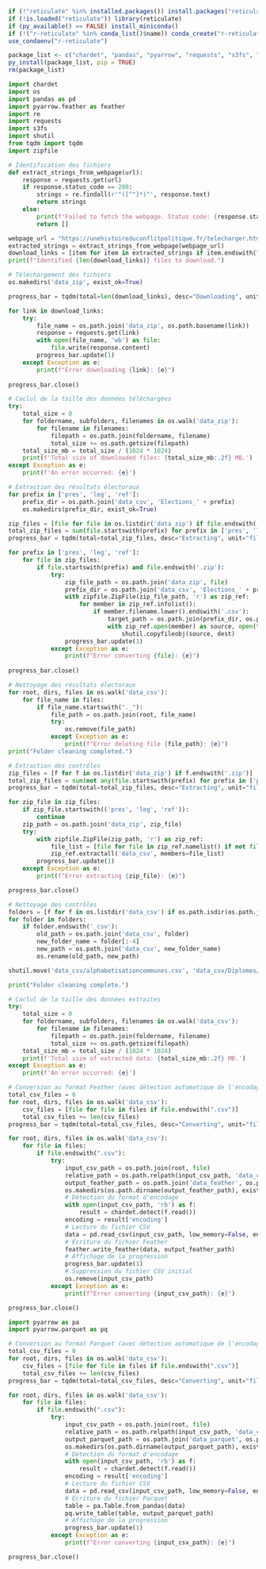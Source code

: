 ```r
if (!"reticulate" %in% installed.packages()) install.packages("reticulate")
if (!is.loaded("reticulate")) library(reticulate)
if (py_available() == FALSE) install_miniconda()
if (!("r-reticulate" %in% conda_list()$name)) conda_create("r-reticulate")
use_condaenv("r-reticulate")
```

```r
package_list <- c("chardet", "pandas", "pyarrow", "requests", "s3fs", "tqdm")
py_install(package_list, pip = TRUE)
rm(package_list)
```

```python
import chardet
import os
import pandas as pd
import pyarrow.feather as feather
import re
import requests
import s3fs
import shutil
from tqdm import tqdm
import zipfile
```

```python
# Identification des fichiers
def extract_strings_from_webpage(url):
    response = requests.get(url) 
    if response.status_code == 200:
        strings = re.findall(r'"([^"]*)"', response.text)
        return strings
    else:
        print(f"Failed to fetch the webpage. Status code: {response.status_code}")
        return []

webpage_url = "https://unehistoireduconflitpolitique.fr/telecharger.html"
extracted_strings = extract_strings_from_webpage(webpage_url)
download_links = [item for item in extracted_strings if item.endswith("csv.zip") or item.endswith("csp.zip")]
print(f"Identified {len(download_links)} files to download.")
```

```python
# Téléchargement des fichiers
os.makedirs('data_zip', exist_ok=True)

progress_bar = tqdm(total=len(download_links), desc="Downloading", unit="file")

for link in download_links:
    try:
        file_name = os.path.join('data_zip', os.path.basename(link))
        response = requests.get(link)
        with open(file_name, 'wb') as file:
            file.write(response.content)
        progress_bar.update(1)
    except Exception as e:
        print(f"Error downloading {link}: {e}")
        
progress_bar.close()
```

```python
# Caclul de la taille des données téléchargées
try:
    total_size = 0
    for foldername, subfolders, filenames in os.walk('data_zip'):
        for filename in filenames:
            filepath = os.path.join(foldername, filename)
            total_size += os.path.getsize(filepath)
    total_size_mb = total_size / (1024 * 1024)
    print(f'Total size of downloaded files: {total_size_mb:.2f} MB.')
except Exception as e:
    print(f'An error occurred: {e}')
```

```python
# Extraction des résultats électoraux
for prefix in ['pres', 'leg', 'ref']:
    prefix_dir = os.path.join('data_csv', 'Elections_' + prefix)
    os.makedirs(prefix_dir, exist_ok=True)

zip_files = [file for file in os.listdir('data_zip') if file.endswith('.zip')]
total_zip_files = sum(file.startswith(prefix) for prefix in ['pres', 'leg', 'ref'] for file in zip_files)
progress_bar = tqdm(total=total_zip_files, desc="Extracting", unit="file")

for prefix in ['pres', 'leg', 'ref']:
    for file in zip_files:
        if file.startswith(prefix) and file.endswith('.zip'):
            try:
                zip_file_path = os.path.join('data_zip', file)
                prefix_dir = os.path.join('data_csv', 'Elections_' + prefix)
                with zipfile.ZipFile(zip_file_path, 'r') as zip_ref:
                    for member in zip_ref.infolist():
                        if member.filename.lower().endswith('.csv'):
                            target_path = os.path.join(prefix_dir, os.path.basename(member.filename))
                            with zip_ref.open(member) as source, open(target_path, 'wb') as dest:
                                shutil.copyfileobj(source, dest)
                progress_bar.update(1)
            except Exception as e:
                print(f"Error converting {file}: {e}")
            
progress_bar.close()
```

```python
# Nettoyage des résultats électoraux
for root, dirs, files in os.walk('data_csv'):
    for file_name in files:
        if file_name.startswith("._"):
            file_path = os.path.join(root, file_name)
            try:
                os.remove(file_path)
            except Exception as e:
                print(f"Error deleting file {file_path}: {e}")
print("Folder cleaning completed.")
```

```python
# Extraction des contrôles
zip_files = [f for f in os.listdir('data_zip') if f.endswith('.zip')]
total_zip_files = sum(not any(file.startswith(prefix) for prefix in ['pres', 'leg', 'ref']) for file in zip_files)
progress_bar = tqdm(total=total_zip_files, desc="Extracting", unit="file")

for zip_file in zip_files:
    if zip_file.startswith(('pres', 'leg', 'ref')):
        continue
    zip_path = os.path.join('data_zip', zip_file)
    try:
        with zipfile.ZipFile(zip_path, 'r') as zip_ref:
            file_list = [file for file in zip_ref.namelist() if not file.startswith('__MACOSX')]
            zip_ref.extractall('data_csv', members=file_list)
        progress_bar.update(1)
    except Exception as e:
        print(f"Error extracting {zip_file}: {e}")

progress_bar.close()
```

```python
# Nettoyage des contrôles
folders = [f for f in os.listdir('data_csv') if os.path.isdir(os.path.join('data_csv', f))]
for folder in folders:
    if folder.endswith('_csv'):
        old_path = os.path.join('data_csv', folder)
        new_folder_name = folder[:-4]
        new_path = os.path.join('data_csv', new_folder_name)
        os.rename(old_path, new_path)

shutil.move('data_csv/alphabetisationcommunes.csv', 'data_csv/Diplomes/')

print("Folder cleaning complete.")
```

```python
# Caclul de la taille des données extraites
try:
    total_size = 0
    for foldername, subfolders, filenames in os.walk('data_csv'):
        for filename in filenames:
            filepath = os.path.join(foldername, filename)
            total_size += os.path.getsize(filepath)
    total_size_mb = total_size / (1024 * 1024)
    print(f'Total size of extracted data: {total_size_mb:.2f} MB.')
except Exception as e:
    print(f'An error occurred: {e}')
```

```python
# Conversion au format Feather (avec détection automatique de l'encodage, sans compression)
total_csv_files = 0
for root, dirs, files in os.walk('data_csv'):
    csv_files = [file for file in files if file.endswith(".csv")]
    total_csv_files += len(csv_files)
progress_bar = tqdm(total=total_csv_files, desc="Converting", unit="file")

for root, dirs, files in os.walk('data_csv'):
    for file in files:
        if file.endswith(".csv"):
            try:
                input_csv_path = os.path.join(root, file)
                relative_path = os.path.relpath(input_csv_path, 'data_csv')
                output_feather_path = os.path.join('data_feather', os.path.splitext(relative_path)[0] + ".feather")
                os.makedirs(os.path.dirname(output_feather_path), exist_ok=True)
                # Détection du format d'encodage
                with open(input_csv_path, 'rb') as f:
                    result = chardet.detect(f.read())
                encoding = result['encoding']
                # Lecture du fichier CSV
                data = pd.read_csv(input_csv_path, low_memory=False, encoding=encoding)
                # Écriture du fichier Feather
                feather.write_feather(data, output_feather_path)
                # Affichage de la progression
                progress_bar.update(1)
                # Suppression du fichier CSV initial
                os.remove(input_csv_path)
            except Exception as e:
                print(f"Error converting {input_csv_path}: {e}")

progress_bar.close()
```

```python
import pyarrow as pa
import pyarrow.parquet as pq

# Conversion au format Parquet (avec détection automatique de l'encodage, sans compression)
total_csv_files = 0
for root, dirs, files in os.walk('data_csv'):
    csv_files = [file for file in files if file.endswith(".csv")]
    total_csv_files += len(csv_files)
progress_bar = tqdm(total=total_csv_files, desc="Converting", unit="file")

for root, dirs, files in os.walk('data_csv'):
    for file in files:
        if file.endswith(".csv"):
            try:
                input_csv_path = os.path.join(root, file)
                relative_path = os.path.relpath(input_csv_path, 'data_csv')
                output_parquet_path = os.path.join('data_parquet', os.path.splitext(relative_path)[0] + ".parquet")
                os.makedirs(os.path.dirname(output_parquet_path), exist_ok=True)
                # Détection du format d'encodage
                with open(input_csv_path, 'rb') as f:
                    result = chardet.detect(f.read())
                encoding = result['encoding']
                # Lecture du fichier CSV
                data = pd.read_csv(input_csv_path, low_memory=False, encoding=encoding)
                # Écriture du fichier Parquet
                table = pa.Table.from_pandas(data)
                pq.write_table(table, output_parquet_path)
                # Affichage de la progression
                progress_bar.update(1)
            except Exception as e:
                print(f"Error converting {input_csv_path}: {e}")

progress_bar.close()
```
